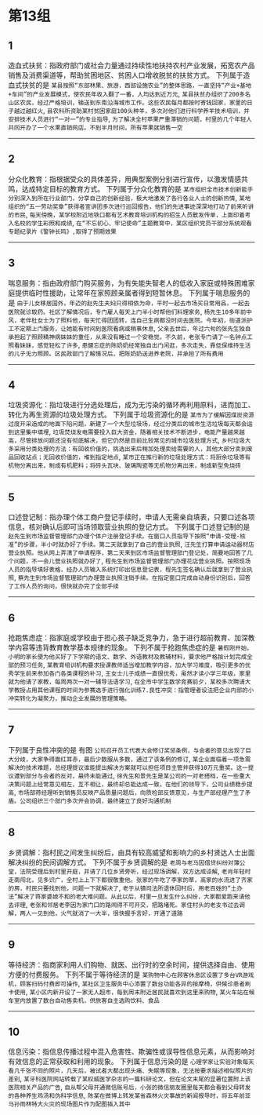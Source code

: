 # 第13组

## 1
造血式扶贫：指政府部门或社会力量通过持续性地扶持农村产业发展，拓宽农产品销售及消费渠道等，帮助贫困地区、贫困人口增收脱贫的扶贫方式。
下列属于造血式扶贫的是
`某县按照“东部林果、旅游，西部设施农业”的整体思路，一直坚持“产业+基地+车间”的产业发展模式，使农民年收入翻了一番，人均达到近万元`,
`某县扶贫办组织了200多名山区农民，经过严格培训，输送到东南沿海城市工作。这些农民每月都按时寄钱回家，家里的日子越过越红火`,
`县农科所资助某村贫困家庭100头种羊，多次对他们进行科学养羊技术培训，并安排技术人员进行“一对一”的专业指导`,
`为了解决全村苹果严重滞销的问题，村里的几个年轻人共同开办了一个水果直销网店。不到半月时间，所有苹果就销售一空`

------

## 2
分众化教育：指根据受众的具体差异，用典型案例分别进行宣传，以激发情感共鸣，达成特定目标的教育方式。
下列属于分众化教育的是
`某市组织全市技术创新能手分别深入到所在行业部门，分享自己的创新经验，极大地激发了各行各业人士的创新热情`,
`某地组织的“五一劳动奖章”获得者宣讲团多次进行巡回报告，他们的先进事迹深深地打动了前来听讲的市民`,
`每天傍晚，某学校附近地铁口都有艺术教育培训机构的招生人员散发传单，上面印着考入名校的学生彩照和成绩`,
`在“不忘初心、牢记使命”主题教育中，某区组织党员干部分系统观看专题纪录片《警钟长鸣》,取得了预期效果`

------

## 3
喘息服务：指由政府部门购买服务，为有失能失智老人的低收入家庭或特殊困难家庭提供临时性援助，让常年在家照顾亲属者得到短暂休息。
下列属于喘息服务的是
`由于儿女移居国外，年迈的赵先生夫妇只得相依为命，平时一起去市场买日常用品，一起去医院就诊取药。社区了解情况后，专门雇人每天上门半小时帮他们料理家务`,
`杨先生10多年前中风，老伴杜女士为了照料他，每天忙得团团转，连自己生病都没时间去医院。今年初，街道派护工不定期上门服务，让她能有时间到医院看病或稍事休息`,
`父亲去世后，年过六旬的张先生独自承担起了照顾精神病妹妹的重任，从来没有睡过一个安稳觉。不久前，老张专门请了一名钟点工照看妹妹，感觉轻松了许多`,
`患健忘症的陈奶奶经常独自出门闲逛，多次走失，靠低保维持生活的儿子无力照顾。区民政部门了解情况后，把陈奶奶送进养老院，并承担了所有费用`

------

## 4
垃圾资源化：指垃圾进行分选处理后，成为无污染的循环再利用原料，进而加工、转化为再生资源的垃圾处理方式。
下列属于垃圾资源化的是
`某市为了缓解因煤炭资源过度开采造成的地面下陷问题，新建了一个大型垃圾场，经过分类后的城市生活垃圾每天都会运到这里集中填埋`,
`垃圾焚烧发电需要投入巨大资金，随着相关技术不断进步，电能产量越来越高，尽管排放问题还没有彻底解决，但它仍然是目前比较常见的城市垃圾处理方式`,
`乡村垃圾大多采用分类处理的方法：有回收价值的，挑选出来后稍加处理卖给需要的人，其他大部分卖到废品回收站点；无回收价值的，堆到指定地点`,
`某市正在推行新的垃圾处理方式：将厨余垃圾等有机物分离出来，制成有机肥料；将砖头瓦块、玻璃陶瓷等无机物分离出来，制成新型免烧砖`

------

## 5
口述登记制：指办理个体工商户登记手续时，申请人无需亲自填表，只要口述各项信息，核对确认后即可当场领取营业执照的登记方式。
下列属于口述登记制的是
`赵先生到市场监督管理部门办理个体户注册登记手续。在窗口人员指导下按照“申请-受理-核准”的步骤，半小时就办好了手续。第二天就拿到了自己的营业执照`,
`汪先生打算申请运动器材店营业执照。他从网上弄清了申请程序，第二天来到区市场监督管理部门登记处，简要地回答了几个问题，不一会儿营业执照就办好了`,
`程先生到市场监督管理部门办理花店营业执照。按照现场人员的指导填好表格，经办人员输入系统打印出信息登记表，程先生签名确认后就拿到了营业执照`,
`蔡先生到市场监督管理部门办理营业执照注销手续。在指定窗口完成自动身份识别后，回答了工作人员的询问，很快就办完了全部手续`

------

## 6
抢跑焦虑症：指家庭或学校由于担心孩子缺乏竞争力，急于进行超前教育、加深教学内容等违背教育教学基本规律的现象。
下列不属于抢跑焦虑症的是
`暑假刚开始，小明的家长便为他买好了下学期的语文、数学、外语教材及教辅材料，要求他严格按计划完成全部的预习任务`,
`某教育培训机构要求授课教师适当增加教学内容，加大学习难度，吸引更多的优秀学生前来参加各门各类课程的补习`,
`王女士儿子成绩一直很优秀，虽然才读小学三年级，家里就为他请了家教，每周两次一对一辅导法语学习`,
`在全市中学生数学竞赛前夕，某校多次聘请大学教授占用其他课程的时间为参赛选手进行强化训练7.良性冲突：指管理者设法把企业内部的小冲突转化为凝聚力，推动企业发展的管理策略。`

------

## 7
下列属于良性冲突的是
有图
`公司召开员工代表大会修订奖惩条例，与会者的意见出现了巨大分歧，大家争得面红耳赤，最后少数服从多数，通过了该条例的修订`,
`某企业面临着一项急需解决的技术难题，总经理提议谁能提出解决方案就可以担任项目主管并获得10万元重奖。这一提议遭到部分与会者的反对，最终未能通过`,
`徐先生和景先生是某公司的一对老搭档，在一些重大决策问题上经常意见相左，互不相让，最终却总能达成一致。在他们的领导下，公司业绩稳步提高`,
`市场部蒋经理听到销售员反映产品质量问题后，向质检部反馈意见，与生产部经理产生了矛盾。公司组织三个部门多次开会协调，最终建立了良好沟通机制`

------

## 8
乡贤调解：指村民之间发生纠纷后，由具有较高威望和影响力的乡村贤达人士出面解决纠纷的民间调解方式。
下列不属于乡贤调解的是
`老周与老马因借贷纠纷对簿公堂，法院受理后到村里开庭，并请了几位乡贤旁听，经过现场调解，双方达成谅解`,
`老肖年轻时走南闯北，见多识广，全村上上下下都很敬重他。张家的牛吃了李家的草，高家的水流进了齐家的房，村民只要找到他，问题一下就解决了`,
`老于从镇司法所退休回村后，用老百姓的“土办法”解决了蒋家婆媳不和的老大难问题。从此以后，村里一旦发生什么纠纷，大家都爱跑来请他去评理`,
`老张和邻居老李因为家门口的路闹得不可开交，把路堵死。家住村头的老支书过去调解，两人一见到他，火气就消了一大半，很快握手言好，开通了道路`

------

## 9
等待经济：指商家利用人们购物、就医、出行时的空余时间，提供选择自由、使用方便的付费服务。
下列不属于等待经济的是
`某购物中心在顾客休息区设置了多台VR游戏机，顾客扫码付费即可操作`,
`某社区卫生服务中心添置了数台功能各异的按摩椅，供候诊患者刷卡使用`,
`某小区内新开设了一家无人超市，每到周末附近居民就喜欢到这里来购物`,
`某火车站在候车室内放置了数台自动售卖机，供旅客自主选购饮料、食品`

------

## 10
信息污染：指信息传播过程中混入危害性、欺骗性或误导性信息元素，从而影响对有效信息的正常获取和利用的现象。
下列属于信息污染的是
`心理学家让实验对象每天看几千张不同的照片，几天后，被试者大都出现头痛、失眠等现象，无法按要求描述相似照片的差别`,
`某牙科医院网站转载了某权威医学杂志的一篇科研论文，但在论文末尾的显著位置附上该医院相关产品的广告`,
`自从帮父母开通微信账号后，小张的微信朋友圈里每天都会看到父母转发的各种养生鸡汤和伪科学信息`,
`陈某在微博上转发某省森林火灾事故的新闻报导时，将五年前亚马孙雨林特大火灾的现场图片作为配图插入其中`
